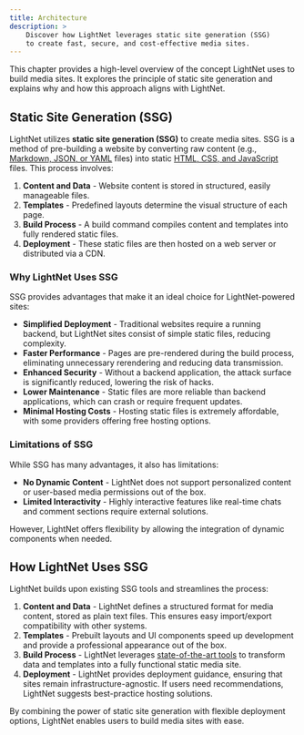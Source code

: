 ```yaml
---
title: Architecture
description: > 
    Discover how LightNet leverages static site generation (SSG) 
    to create fast, secure, and cost-effective media sites.
---
```


This chapter provides a high-level overview of the concept LightNet uses to build media sites. 
It explores the principle of static site generation and explains why and how this approach aligns with LightNet.

## Static Site Generation (SSG)

LightNet utilizes **static site generation (SSG)** to create media sites. 
SSG is a method of pre-building a website by converting raw content (e.g., [Markdown, JSON, or YAML](/start-here/guides/essential-skills) files) 
into static [HTML, CSS, and JavaScript](/start-here/guides/essential-skills) files. 
This process involves:

1. **Content and Data** - Website content is stored in structured, easily manageable files.
2. **Templates** - Predefined layouts determine the visual structure of each page.
3. **Build Process** - A build command compiles content and templates into fully rendered static files.
4. **Deployment** - These static files are then hosted on a web server or distributed via a CDN.

### Why LightNet Uses SSG

SSG provides advantages that make it an ideal choice for LightNet-powered sites:

- **Simplified Deployment** - Traditional websites require a running backend, but LightNet sites consist of simple static files, 
    reducing complexity.
- **Faster Performance** - Pages are pre-rendered during the build process, eliminating unnecessary rerendering and reducing 
    data transmission.
- **Enhanced Security** - Without a backend application, the attack surface is significantly reduced, lowering the risk of hacks.
- **Lower Maintenance** - Static files are more reliable than backend applications, which can crash or require frequent updates.
- **Minimal Hosting Costs** - Hosting static files is extremely affordable, with some providers offering free hosting options.

### Limitations of SSG

While SSG has many advantages, it also has limitations:

- **No Dynamic Content** - LightNet does not support personalized content or user-based media permissions out of the box.
- **Limited Interactivity** - Highly interactive features like real-time chats and comment sections require external solutions.

However, LightNet offers flexibility by allowing the integration of dynamic components when needed.

## How LightNet Uses SSG

LightNet builds upon existing SSG tools and streamlines the process:

1. **Content and Data** - LightNet defines a structured format for media content, stored as plain text files. 
    This ensures easy import/export compatibility with other systems.
2. **Templates** - Prebuilt layouts and UI components speed up development and provide a professional appearance out of the box.
3. **Build Process** - LightNet leverages [state-of-the-art tools](/build/astro) to transform data and templates into a fully functional static 
    media site.
4. **Deployment** - LightNet provides deployment guidance, ensuring that sites remain infrastructure-agnostic. If users need 
    recommendations, LightNet suggests best-practice hosting solutions.

By combining the power of static site generation with flexible deployment options, LightNet enables users to build media sites with ease.

